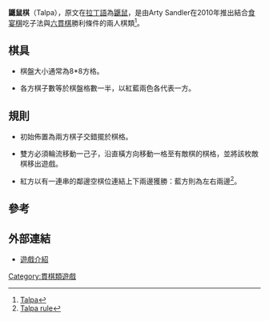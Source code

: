 '''鼴鼠棋'''（Talpa），原文在[[拉丁語|拉丁語]]為[[鼴鼠|鼴鼠]]，是由Arty Sandler在2010年推出結合[[食宴棋|食宴棋]]吃子法與[[六貫棋|六貫棋]]勝利條件的兩人棋類<ref>[http://nestorgames.com/rulebooks/TALPA_EN.pdf Talpa]</ref>。

==棋具==

*棋盤大小通常為8*8方格。

*各方棋子數等於棋盤格數一半，以紅藍兩色各代表一方。

==規則==

*初始佈置為兩方棋子交錯擺於棋格。

*雙方必須輪流移動一己子，沿直橫方向移動一格至有敵棋的棋格，並將該枚敵棋移出遊戲。

*紅方以有一連串的鄰邊空棋位連結上下兩邊獲勝：藍方則為左右兩邊<ref>[http://www.iggamecenter.com/info/en/talpa.html Talpa rule]</ref>。

==參考==
<div class="references-small">
<references/>
</div>

==外部連結==

* [http://boardgamegeek.com/boardgame/80657/talpa 遊戲介紹]

[[Category:貫棋類遊戲|Category:貫棋類遊戲]]